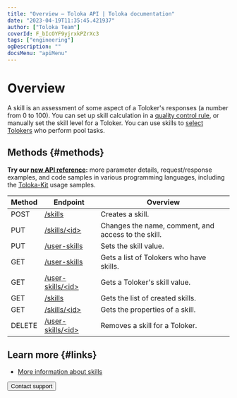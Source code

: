```yaml
---
title: "Overview — Toloka API | Toloka documentation"
date: "2023-04-19T11:35:45.421937"
author: ["Toloka Team"]
coverId: F_bIcOYF9yjrxkPZrXc3
tags: ["engineering"]
ogDescription: ""
docsMenu: "apiMenu"
---
```


# Overview

A skill is an assessment of some aspect of a Toloker's responses (a number from 0 to 100). You can set up skill calculation in a [quality control rule](/docs/api/quality_control), or manually set the skill level for a Toloker. You can use skills to [select Tolokers](/docs/api/filter-skill) who perform pool tasks.

## Methods {#methods}

<Note mode="tip" title="Tip">

**Try our [new API reference](https://toloka.ai/docs/api/api-reference/#tag--skill):** more parameter details, request/response examples, and code samples in various programming languages, including the [Toloka-Kit](/docs/toloka-kit/) usage samples.

</Note>

Method | Endpoint | Overview
----- | ----- | -----
POST | [/skills](/docs/api/create-skill) | Creates a skill.
PUT | [/skills/<id\>](/docs/api/edit-skill) | Changes the name, comment, and access to the skill.
PUT | [/user-skills](/docs/api/set-skill) | Sets the skill value.
GET | [/user-skills](/docs/api/get-user-skill-list) | Gets а list of Tolokers who have skills.
GET | [/user-skills/<id\>](/docs/api/get-user-skill) | Gets a Toloker's skill value.
GET | [/skills](/docs/api/get-skill-list) | Gets the list of created skills.
GET | [/skills/<id\>](/docs/api/get-skill) | Gets the properties of a skill.
DELETE | [/user-skills/<id\>](/docs/api/delete-skill) | Removes a skill for a Toloker.

## Learn more {#links}

- [More information about skills](/docs/guide/nav)

<Button themeColor="light" view="default" size="l" type="link" url="/docs/guide/troubleshooting/support?form-source=api-skill">Contact support</Button>